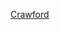 {{US county navigation box
| template_name  = 克勞福德縣 (愛荷華州)
| listclass = hlist
| county         = 克勞福德縣
| state          = 愛荷華州

| map_image      = Map of Iowa highlighting Crawford County.svg
| map_caption    = 克勞福德縣在愛荷華州的位置
| map_size       = 75x75

| seat           = 丹尼森

| title1 = [[城市]]
| body1  = 
* [[阿里昂 (愛荷華州)|阿里昂]]
* [[阿斯平沃爾 (愛荷華州)|阿斯平沃爾]]
* [[巴克格羅夫 (愛荷華州)|巴克格羅夫]]
* [[查特奧克 (愛荷華州)|查特奧克]]
* [[德洛伊特 (愛荷華州)|德洛伊特]]
* [[丹尼森 (艾奥瓦州)|丹尼森]]
* [[道城 (愛荷華州)|道城]]
* [[鄧拉普 (愛荷華州)|鄧拉普]]‡
* [[奇龍 (愛荷華州)|奇龍]]
* [[馬尼拉 (愛荷華州)|馬尼拉]]
* [[里基茨 (愛荷華州)|里基茨]]
* [[石勒蘇益格 (愛荷華州)|石勒蘇益格]]
* [[韦尔 (艾奥瓦州)|韋爾]]
* [[韦斯特赛德 (艾奥瓦州)|韋斯特賽德]]

| title2 = [[行政鎮區]]
| body2  = 
* [[博耶鎮區 (愛荷華州克勞福德縣)|博耶]]
* [[查特奧克鎮區 (愛荷華州克勞福德縣)|查特奧克]]
* [[丹尼森鎮區 (愛荷華州克勞福德縣)|丹尼森]]
* [[東博耶鎮區 (愛荷華州克勞福德縣)|東博耶]]
* [[古德里奇鎮區 (愛荷華州克勞福德縣)|古德里奇]]
* [[漢諾弗鎮區 (愛荷華州克勞福德縣)|漢諾弗]]
* [[海斯鎮區 (愛荷華州克勞福德縣)|海斯]]
* [[愛荷華鎮區 (愛荷華州克勞福德縣)|愛荷華]]
* [[傑克遜鎮區 (愛荷華州克勞福德縣)|傑克遜]]
* [[米爾福德鎮區 (愛荷華州克勞福德縣)|米爾福德]]
* [[摩根鎮區 (愛荷華州克勞福德縣)|摩根]]
* [[尼什納博特尼鎮區 (愛荷華州克勞福德縣)|尼什納博特尼]]
* [[奧特克里克鎮區 (愛荷華州克勞福德縣)|奧特克里克]]
* [[帕拉代斯鎮區 (愛荷華州克勞福德縣)|帕拉代斯]]
* [[索迪爾鎮區 (愛荷華州克勞福德縣)|索迪爾]]
* [[斯德哥爾摩鎮區 (愛荷華州克勞福德縣)|斯德哥爾摩]]
* [[尤尼昂鎮區 (愛荷華州克勞福德縣)|尤尼昂]]
* [[華盛頓鎮區 (愛荷華州克勞福德縣)|華盛頓]]
* [[西賽德鎮區 (愛荷華州克勞福德縣)|西賽德]]
* [[威洛鎮區 (愛荷華州克勞福德縣)|威洛]]

| title3 = [[非建制地區]]
| body3  = 
* [[伯恩 (愛荷華州)|伯恩]]
* [[博耶 (愛荷華州)|博耶]]

| title4 = 備註
| body4 = ‡該聚居地有部分隸屬其他縣份

}}<noinclude>
[[Category:艾奧瓦州縣份導航模板|Crawford]]  
[[Category:克勞福德縣 (愛荷華州)| ]]
</noinclude>